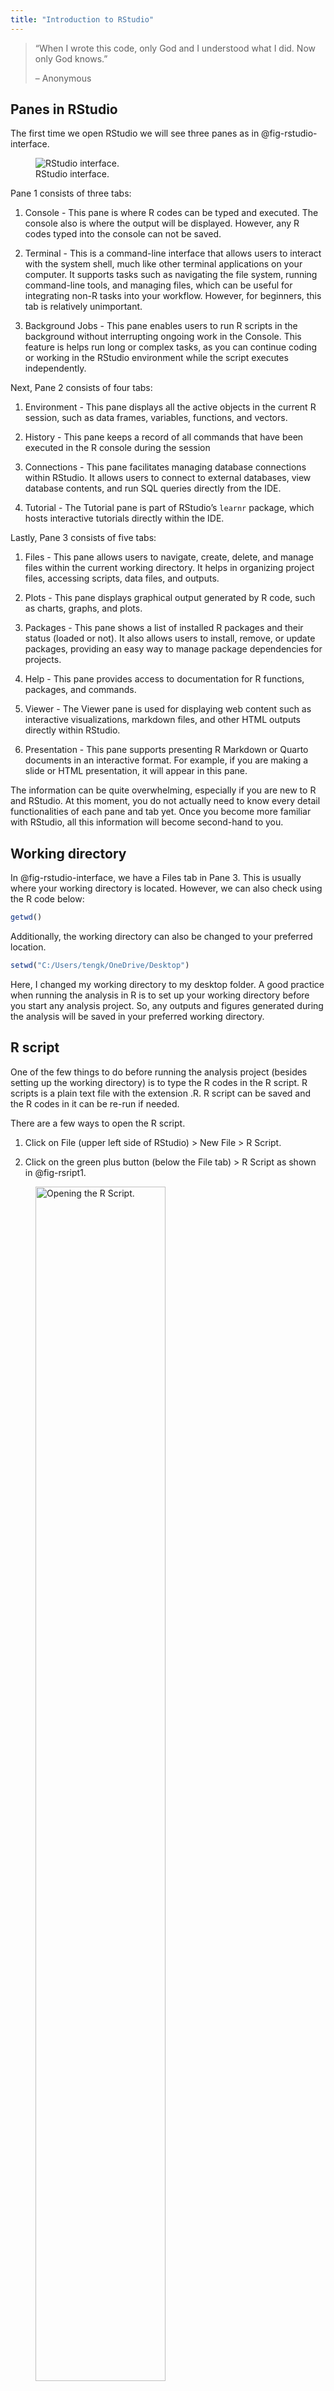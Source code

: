 ```yaml
---
title: "Introduction to RStudio"
---
```


> "When I wrote this code, only God and I understood what I did. Now only God knows."
>
> -- Anonymous

## Panes in RStudio

The first time we open RStudio we will see three panes as in @fig-rstudio-interface.

![RStudio interface.](figs/ch4/rstudio-interface.png){#fig-rstudio-interface}

Pane 1 consists of three tabs:

1.  Console - This pane is where R codes can be typed and executed. The console also is where the output will be displayed. However, any R codes typed into the console can not be saved.

2.  Terminal - This is a command-line interface that allows users to interact with the system shell, much like other terminal applications on your computer. It supports tasks such as navigating the file system, running command-line tools, and managing files, which can be useful for integrating non-R tasks into your workflow. However, for beginners, this tab is relatively unimportant.

3.  Background Jobs - This pane enables users to run R scripts in the background without interrupting ongoing work in the Console. This feature is helps run long or complex tasks, as you can continue coding or working in the RStudio environment while the script executes independently.

Next, Pane 2 consists of four tabs:

1.  Environment - This pane displays all the active objects in the current R session, such as data frames, variables, functions, and vectors.

2.  History - This pane keeps a record of all commands that have been executed in the R console during the session

3.  Connections - This pane facilitates managing database connections within RStudio. It allows users to connect to external databases, view database contents, and run SQL queries directly from the IDE.

4.  Tutorial - The Tutorial pane is part of RStudio's `learnr` package, which hosts interactive tutorials directly within the IDE.

Lastly, Pane 3 consists of five tabs:

1.  Files - This pane allows users to navigate, create, delete, and manage files within the current working directory. It helps in organizing project files, accessing scripts, data files, and outputs.

2.  Plots - This pane displays graphical output generated by R code, such as charts, graphs, and plots.

3.  Packages - This pane shows a list of installed R packages and their status (loaded or not). It also allows users to install, remove, or update packages, providing an easy way to manage package dependencies for projects.

4.  Help - This pane provides access to documentation for R functions, packages, and commands.

5.  Viewer - The Viewer pane is used for displaying web content such as interactive visualizations, markdown files, and other HTML outputs directly within RStudio.

6.  Presentation - This pane supports presenting R Markdown or Quarto documents in an interactive format. For example, if you are making a slide or HTML presentation, it will appear in this pane.

The information can be quite overwhelming, especially if you are new to R and RStudio. At this moment, you do not actually need to know every detail functionalities of each pane and tab yet. Once you become more familiar with RStudio, all this information will become second-hand to you.

## Working directory

In @fig-rstudio-interface, we have a Files tab in Pane 3. This is usually where your working directory is located. However, we can also check using the R code below:

```r
getwd()
```

Additionally, the working directory can also be changed to your preferred location.

```r
setwd("C:/Users/tengk/OneDrive/Desktop")
```

Here, I changed my working directory to my desktop folder. A good practice when running the analysis in R is to set up your working directory before you start any analysis project. So, any outputs and figures generated during the analysis will be saved in your preferred working directory.

## R script

One of the few things to do before running the analysis project (besides setting up the working directory) is to type the R codes in the R script. R scripts is a plain text file with the extension .R. R script can be saved and the R codes in it can be re-run if needed.

There are a few ways to open the R script.

1.  Click on File (upper left side of RStudio) \> New File \> R Script.

2.  Click on the green plus button (below the File tab) \> R Script as shown in @fig-rsript1.

![Opening the R Script.](figs/ch4/rscript1.JPG){#fig-rsript1 width="70%"}

Once you manage to open the R Script, you will see an additional pane as shown in @fig-rscript2.

![R Script interface.](figs/ch4/rscript2.png){#fig-rscript2}

The R Script can be saved and additionally, at the lower right side of the pane, we can see `R Script`, confirming that this newly open file is an R Script.

## Updating R and RStudio

`installr` package can be used to update R. You will what is an R package and how to install it in [Chapter 5](basic-r.html#packages).

```r
installr::updateR()
```

Once you run `installr::updateR()` either in the Console or R Script, this package will check whether there is a newer version of R or not. If the newer version of R is available, this package installs the newer version after asking a series of questions such as do you want to transfer your old packages to the new version of R and whether you want to update the packages or not.

To update the RStudio, you can click the Help tab (at the top of the RStudio) \> Check for Updates.

![Updating RStudio](figs/ch4/update-rstudio.png){#fig-update-rstudio width="80%"}

## Chapter summary

In this chapter, we learn about:

1.  Basic interface of RStudio.
2.  How to set up the working directory.
3.  How to update R and RStudio.

## Revision

1.  Change your working directory to your desktop.

2.  Try creating a new R Script, rename it as Test.R, and save it in your new working directory.
